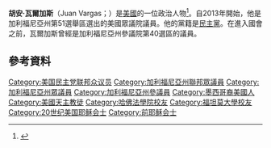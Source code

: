 '''胡安·瓦爾加斯'''（Juan Vargas；{{bd|1961年|3月7日}}）是[[美國|美國]]的一位政治人物<ref>{{cite web|url=http://wedrawthelines.ca.gov/downloads/meeting_handouts_082011/map_20110815_ap_cd_51_certified.pdf|title=District 51|date=August 2011|work=California Redistricting Commission certified map|publisher=Healthy City|accessdate=5 January 2013|archive-url=https://web.archive.org/web/20160304185746/http://wedrawthelines.ca.gov/downloads/meeting_handouts_082011/map_20110815_ap_cd_51_certified.pdf|archive-date=2016-03-04|dead-url=yes}}</ref>。自2013年開始，他是加利福尼亞州第51選舉區選出的美國眾議院議員。他的黨籍是[[民主黨_(美國)|民主黨]]。在進入國會之前，瓦爾加斯曾經是加利福尼亞州參議院第40選區的議員。
== 參考資料 ==
{{reflist}}
{{Current members of the U.S. House of Representatives}}

{{DEFAULTSORT: Vargas, Juan}}
[[Category:美国民主党联邦众议员|Category:美国民主党联邦众议员]]
[[Category:加利福尼亞州聯邦眾議員|Category:加利福尼亞州聯邦眾議員]]
[[Category:加利福尼亞州眾議員|Category:加利福尼亞州眾議員]]
[[Category:加利福尼亞州參議員|Category:加利福尼亞州參議員]]
[[Category:墨西哥裔美國人|Category:墨西哥裔美國人]]
[[Category:美國天主教徒|Category:美國天主教徒]]
[[Category:哈佛法學院校友|Category:哈佛法學院校友]]
[[Category:福坦莫大學校友|Category:福坦莫大學校友]]
[[Category:20世纪美国耶稣会士|Category:20世纪美国耶稣会士]]
[[Category:前耶稣会士|Category:前耶稣会士]]